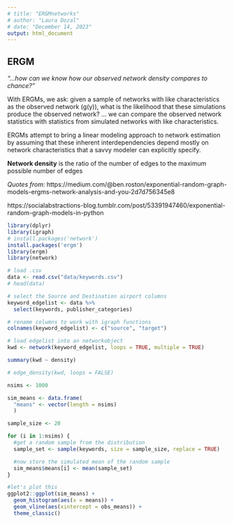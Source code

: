 ```yaml
---
# title: "ERGMnetworks"
# author: "Laura Dozal"
# date: "December 14, 2023"
output: html_document
---
```


## ERGM

*"...how can we know how our observed network density compares to chance?"*

With ERGMs, we ask: given a sample of networks with like characteristics as the observed network (g(y)), what is the likelihood that these simulations produce the observed network? ... we can compare the observed network statistics with statistics from simulated networks with like characteristics.

ERGMs attempt to bring a linear modeling approach to network estimation by assuming that these inherent interdependencies depend mostly on network characteristics that a savvy modeler can explicitly specify. 

**Network density** is the ratio of the number of edges to the maximum possible number of edges


*Quotes from:* https://medium.com/@ben.roston/exponential-random-graph-models-ergms-network-analysis-and-you-2d7d756345e8

https://socialabstractions-blog.tumblr.com/post/53391947460/exponential-random-graph-models-in-python

```r

library(dplyr)
library(igraph)
# install.packages('network')
install.packages('ergm')
library(ergm)
library(network)
```

```r

# load .csv
data <- read.csv("data/keywords.csv")
# head(data)
```

```r
# select the Source and Destination airport columns
keyword_edgelist <- data %>%
  select(keywords, publisher_categories)

# rename columns to work with igraph functions
colnames(keyword_edgelist) <- c("source", "target")

# load edgelist into an networkobject
kwd <- network(keyword_edgelist, loops = TRUE, multiple = TRUE)
```


```r

summary(kwd ~ density)

# edge_density(kwd, loops = FALSE)

```
```r
nsims <- 1000

sim_means <- data.frame(
  "means" <- vector(length = nsims)
  )

sample_size <- 20

for (i in 1:nsims) {
  #get a random sample from the distribution
  sample_set <- sample(keywords, size = sample_size, replace = TRUE)

  #now store the simulated mean of the random sample 
  sim_means$means[i] <- mean(sample_set)
}

#let's plot this
ggplot2::ggplot(sim_means) +
  geom_histogram(aes(x = means)) +
  geom_vline(aes(xintercept = obs_means)) +
  theme_classic()



```